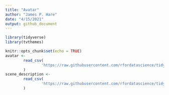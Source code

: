 ```yaml
---
title: "Avatar"
author: "James P. Hare"
date: "4/15/2021"
output: github_document
---
```


```r
library(tidyverse)
library(tvthemes)

knitr::opts_chunk$set(echo = TRUE)
avatar <-
        read_csv(
                'https://raw.githubusercontent.com/rfordatascience/tidytuesday/master/data/2020/2020-08-11/avatar.csv'
        )
scene_description <-
        read_csv(
                'https://raw.githubusercontent.com/rfordatascience/tidytuesday/master/data/2020/2020-08-11/scene_description.csv'
        )
```
